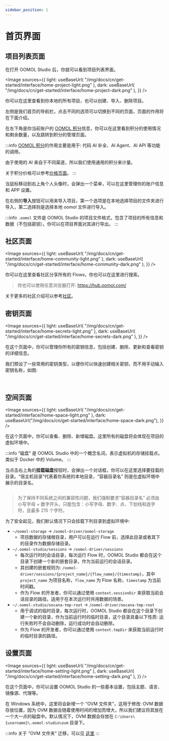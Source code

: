 ```yaml
---
sidebar_position: 1
---
```



# 首页界面

## 项目列表页面

在打开 OOMOL Studio 后，你就可以看到项目列表界面。

<Image
  sources={{
    light: useBaseUrl(
      "/img/docs/cn/get-started/interface/home-project-light.png"
    ),
    dark: useBaseUrl(
      "/img/docs/cn/get-started/interface/home-project-dark.png"
    ),
  }}
/>

你可以在这里查看到你本地的所有项目，也可以创建、导入、删除项目。

左侧是我们首页的导航栏，点击不同的选项可以切换到不同的页面，页面的作用将在下面介绍。

在左下角是你当前账户的 [OOMOL 积分](/zh-CN/docs/get-started/metering-and-billing)信息，你可以在这里看到积分的使用情况和剩余数量，以及跳转到积分的管理页面。

:::info
[OOMOL 积分](/zh-CN/docs/get-started/metering-and-billing)的作用主要是用于: 代码 AI 补全、AI Agent、AI API 等功能的调用。

由于使用的 AI 来自于不同渠道，所以我们使用通用的积分来计量。

关于积分价格可以参考[价格页面](/zh-CN/pricing)。
:::

当鼠标移动到右上角个人头像时，会弹出一个菜单，可以在这里管理你的账户信息和 APP 设置。

在右侧的**导入**按钮可以用来导入项目，第一个选项是在本地选择项目的文件夹进行导入，第二选择则是选择本地 oomol 文件进行导入。

:::info
`.oomol` 文件是 OOMOL Studio 的项目文件格式，包含了项目的所有信息和数据（不包括密钥）。你可以在项目界面对其进行导出。
:::

## 社区页面

<Image
  sources={{
    light: useBaseUrl(
      "/img/docs/cn/get-started/interface/home-community-light.png"
    ),
    dark: useBaseUrl(
      "/img/docs/cn/get-started/interface/home-community-dark.png"
    ),
  }}
/>

你可以在这里查看社区分享所有的 Flows，你也可以在这里进行搜索。

> 你也可以使用任意浏览器打开: https://hub.oomol.com/

关于更多的社区介绍可以参考[社区](/zh-CN/docs/community)。

## 密钥页面

<Image
  sources={{
    light: useBaseUrl(
      "/img/docs/cn/get-started/interface/home-secrets-light.png"
    ),
    dark: useBaseUrl(
      "/img/docs/cn/get-started/interface/home-secrets-dark.png"
    ),
  }}
/>

在这个页面中，你可以管理你所有的密钥信息，包括创建、删除、更新和查看密钥的详细信息。

我们预设了一些常用的密钥类型，以便你可以快速创建相关密钥，而不用手动输入密钥名称，如图:

<div className="image-container">
  <Image
    sources={{
      light: useBaseUrl(
        "/img/docs/cn/get-started/interface/home-secrets-create-types-light.png"
      ),
      dark: useBaseUrl(
        "/img/docs/cn/get-started/interface/home-secrets-create-types-dark.png"
      ),
    }}
  />
  <Image
    sources={{
      light: useBaseUrl(
        "/img/docs/cn/get-started/interface/home-secrets-create-light.png"
      ),
      dark: useBaseUrl(
        "/img/docs/cn/get-started/interface/home-secrets-create-dark.png"
      ),
    }}
  />
</div>

## 空间页面

<Image
  sources={{
    light: useBaseUrl(
      "/img/docs/cn/get-started/interface/home-space-light.png"
    ),
    dark: useBaseUrl("/img/docs/cn/get-started/interface/home-space-dark.png"),
  }}
/>

在这个页面中，你可以查看、删除、新增磁盘。这里所有的磁盘将会体现在项目的虚拟环境中。

:::info
“磁盘” 是 OOMOL Studio 中的一个概念名词，表示虚拟机的存储挂载点。类似于 Docker 中的 Volume。
:::

当点击右上角的**挂载磁盘**按钮时，会弹出一个对话框，你可以在这里选择要挂载的目录。“宿主机目录”代表着你系统的本地目录，“容器目录名” 则是在虚拟环境中展示的目录名。

<div className="image-container">
  <Image
    style={{ width: "520px" }}
    sources={{
      light: useBaseUrl(
        "/img/docs/cn/get-started/interface/home-space-add-light.png"
      ),
      dark: useBaseUrl(
        "/img/docs/cn/get-started/interface/home-space-add-dark.png"
      ),
    }}
  />
</div>

> 为了保持不同系统之间的兼容性问题，我们强制要求“容器目录名” 必须由小写字母 + 数字开头，只能包含：小写字母、数字、点、下划线和连字符，且最多 215 个字符。

为了安全起见，我们默认情况下只会挂载下列目录到虚拟环境中:

- `~/oomol-storage` -> `/oomol-driver/oomol-storage`
  - 项目数据的存储根目录，用户可以在运行 Flow 前，选择此目录或者其下的目录作为数据存储目录。
- `~/.oomol-studio/sessions` -> `/oomol-driver/sessions`
  - 每次运行时的会话目录，每次运行 Flow 时，OOMOL Studio 都会在这个目录下创建一个新的嵌套目录，作为当前运行的会话目录。
  - 其创建的嵌套规则为: `/oomol-driver/sessions/{project_name}/{flow_name}/{timestamp}`，其中 `project_name` 为项目名称，`flow_name` 为 Flow 名称，`timestamp` 为当前时间戳。
  - 作为 Flow 的开发者，你可以通过使用 `context.sessionDir` 来获取当前会话目录的路径。适用于在本次运行时共用数据的场景。
- `~/.oomol-studio/oocana-tmp-root` -> `/oomol-driver/oocana-tmp-root`
  - 用于调试的临时目录，每次运行时，OOMOL Studio 都会在这个目录下创建一个新的目录，作为当前运行时的临时目录，这个目录具备以下性质: 运行失败时不会自动删除，运行成功时会自动删除。
  - 作为 Flow 的开发者，你可以通过使用 `context.tmpDir` 来获取当前运行时的临时目录的路径。

## 设置页面

<Image
  sources={{
    light: useBaseUrl(
      "/img/docs/cn/get-started/interface/home-setting-light.png"
    ),
    dark: useBaseUrl(
      "/img/docs/cn/get-started/interface/home-setting-dark.png"
    ),
  }}
/>

在这个页面中，你可以设置 OOMOL Studio 的一些基本设置，包括主题、语言、镜像源、代理等。

在 Windows 系统中，这里将会新增一个 “OVM 文件夹”，这用于修改: OVM 数据存放位置，因为 OVM 数据会随着使用时间的增加而增大，所以我们建议将其放在一个大一点的磁盘中。默认情况下，OVM 数据会存放在 `C:\Users\{username}\.oomol-studio\ovm` 目录下。

:::info
关于 “OVM 文件夹” 迁移，可以见 [这里](/zh-CN/updates/OOMOL_Studio_1.1.0/#支持移动-ovm-虚拟机数据目录)
:::
